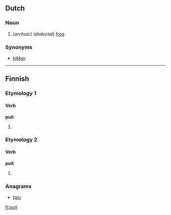 ==Dutch==

===Noun===
{{nl-noun}}

# (''archaic'') (''dialectal'') [[frog]]

===Synonyms===
* [[kikker]]

----

==Finnish==

===Etymology 1===

====Verb====
'''puit'''

# {{fi-form of|puida|type=verb|pr=second-person|pl=singular|mood=indicative|tense=present}}

===Etymology 2===

====Verb====
'''puit'''

# {{fi-form of|pukea|type=verb|pr=second-person|pl=singular|mood=indicative|tense=past}}

===Anagrams===
*[[tipu]]

[[fi:puit]]